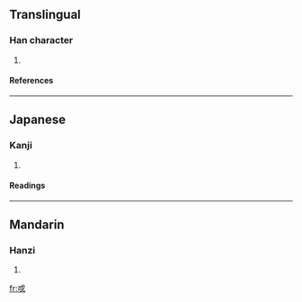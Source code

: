 ==Translingual==
===Han character===
{{Han char|rn=62|rad=戈|as=03|sn=7|four=|canj=戈口 (IR), X戈口 (XIR)}}
# {{defn|Han|sort=戈03}}
====References====
{{Han ref|kx=0412.070|dkj=11549|dj=0754.050|hdz=21401.010|uh=6213|ud=25107}}
----
==Japanese==
===Kanji===
{{ja-kanji|grade=|rs=戈03}}
# {{defn|Japanese}} 
====Readings====
{{ja-readings|on=[[か]] (ka)|kun=}}
----
==Mandarin==
===Hanzi===
{{cmn-hanzi|pin=[[gē]] (ge1)|wg=ko<sup>1</sup>}}
# {{defn|Mandarin}}

[[fr:戓]]